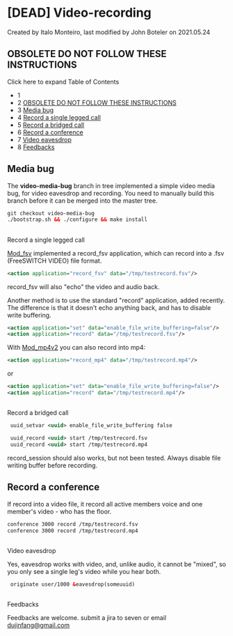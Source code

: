 
# \[DEAD\] Video-recording 

 Created by  Italo Monteiro, last modified by  John Boteler on 2021.05.24

## 

## **OBSOLETE DO NOT FOLLOW THESE INSTRUCTIONS**

  
Click here to expand Table of Contents

* 1 [](#-freeswitch--dead-video-recording-)
* 2 [OBSOLETE DO NOT FOLLOW THESE INSTRUCTIONS](#obsolete-do-not-follow-these-instructions)
* 3 [Media bug](#-freeswitch--dead-video-recording-)
* 4 [Record a single legged call](#-freeswitch--dead-video-recording-)
* 5 [Record a bridged call](#-freeswitch--dead-video-recording-)
* 6 [Record a conference](#record-a-conference)
* 7 [Video eavesdrop](#-freeswitch--dead-video-recording-)
* 8 [Feedbacks](#-freeswitch--dead-video-recording-)

## Media bug

The **video-media-bug** branch in tree implemented a simple video media bug, for video eavesdrop and recording. You need to manually build this branch before it can be merged into the master tree.

```xml
git checkout video-media-bug
./bootstrap.sh && ./configure && make install
```

##   
Record a single legged call

[Mod\_fsv](../Modules/mod_fsv_6587435.mdx#about) implemented a record\_fsv application, which can record into a .fsv (FreeSWITCH VIDEO) file format.

```xml
<action application="record_fsv" data="/tmp/testrecord.fsv"/>
```

record\_fsv will also "echo" the video and audio back.

Another method is to use the standard "record" application, added recently. The difference is that it doesn't echo anything back, and has to disable write buffering.

```xml
<action application="set" data="enable_file_write_buffering=false"/>
<action application="record" data="/tmp/testrecord.fsv"/>
```

With [Mod\_mp4v2](../Modules/mod_mp4v2_13173920.mdx#about) you can also record into mp4:

```xml
<action application="record_mp4" data="/tmp/testrecord.mp4"/>
```

or

```xml
<action application="set" data="enable_file_write_buffering=false"/>
<action application="record" data="/tmp/testrecord.mp4"/>
```

##   
Record a bridged call

```xml
 uuid_setvar <uuid> enable_file_write_buffering false

 uuid_record <uuid> start /tmp/testrecord.fsv
 uuid_record <uuid> start /tmp/testrecord.mp4
```

record\_session should also works, but not been tested. Always disable file writing buffer before recording.

## Record a conference

If record into a video file, it record all active members voice and one member's video - who has the floor.

```xml
conference 3000 record /tmp/testrecord.fsv
conference 3000 record /tmp/testrecord.mp4
```

##   
Video eavesdrop

Yes, eavesdrop works with video, and, unlike audio, it cannot be "mixed", so you only see a single leg's video while you hear both.

```xml
 originate user/1000 &eavesdrop(someuuid)
```

##   
Feedbacks

Feedbacks are welcome. submit a jira to seven or email [dujinfang@gmail.com](mailto:dujinfang@gmail.com)


